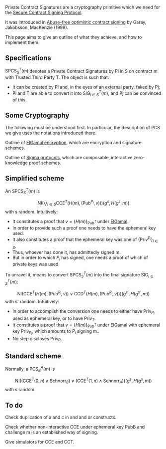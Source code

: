 Private Contract Signatures are a cryptography primitive which we need for the [[Secure Contract Signing Protocol]].

It was introduced in [http://citeseerx.ist.psu.edu/viewdoc/summary?doi=10.1.1.118.4142 Abuse-free optimistic contract signing] by Garay, Jakobsson, MacKenzie (1999). 

This page aims to give an outline of what they achieve, and how to implement them.

== Specifications ==

<math>\textrm{SPCS}^T_S(m)</math>  denotes a Private Contract Signatures by Pi in S on contract m with Trusted Third Party T. The object is such that:
* It can be created by Pi and, in the eyes of an external party, faked by Pj;
* Pi and T are able to convert it into <math>\textrm{SIG}^T_{i\in S}(m)</math>, and Pj can be convinced of this.

== Some Cryptography ==

The following must be understood first. In particular, the description of PCS we give uses the notations introduced there.

Outline of [[ElGamalSchnorr|ElGamal encryption]], which are encryption and signature schemes.

Outline of [[Sigma_Protocols|Sigma protocols]], which are composable, interactive zero-knowledge proof schemes.

== Simplified scheme ==


An <math>\textrm{SPCS}^T_S(m)</math> is
:<math>\textrm{NI}\left(\bigvee_{i\in S}\textrm{CCE}^T(H(m),(\textrm{Pub}^{P_i},v))\right)(g^s,H(g^s,m))
</math>
with s random. Intuitively:
* It constitutes a proof that <math>v=\{H(m)\}_{\textrm{Pub}^T}</math> under [[ElGamal]].
* In order to provide such a proof one needs to have the ephemeral key used.
* It also constitutes a proof that the ephemeral key was one of <math>\{\textrm{Priv}^{P_i}\}_{i\in S}</math>.
* Thus, whoever has done it, has admittedly signed m.
* But in order to which <math>P_i</math> has signed, one needs a proof of which of private keys was used. 


To unravel it, means to convert <math>\textrm{SPCS}^T_S(m)</math> into the final signature <math>\textrm{SIG}^T_{i\in S}(m)</math>:
:<math>\textrm{NI}\left(\textrm{CCE}^T(H(m),(\textrm{Pub}^{P_i},v))\vee\textrm{CCD}^T(H(m),(\textrm{Pub}^{P_i},v))\right)(g^{s'},H(g^{s'},m))
</math>
with s' random. Intuitively:
* In order to accomplish the conversion one needs to either have <math>\textrm{Priv}_{P_i}</math> used as ephemeral key, or to have <math>\textrm{Priv}_T</math>.
* It constitutes a proof that <math>v=\{H(m)\}_{\textrm{Pub}^T}</math> under [[ElGamal]] with ephemeral key <math>\textrm{Priv}_{P_i}</math>, which amounts to <math>P_i</math> signing m..
* No step discloses <math>\textrm{Priv}_{P_i}</math>.

== Standard scheme ==

Normally, a <math>\textrm{PCS}_B^A(m)</math> is
:<math>\textrm{NI}\left((\textrm{CCE}^T(0,n)\wedge\textrm{Schnorr}_B)\vee(\textrm{CCE}^T(1,n)\wedge\textrm{Schnorr}_A)\right)(g^s,H(g^s,m))</math>
with s random.

== To do ==

Check duplication of a and c in and and or constructs.

Check whether non-interactive CCE under ephemeral key PubB and challenge m is an established way of signing.

Give simulators for CCE and CCT.